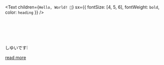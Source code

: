 <Text
  children={`Hello, World! 👋`}
  sx={{ fontSize: [4, 5, 6], fontWeight: `bold`, color: `heading` }}
/>

<br />
<br />
<br />
<br />

 
しゆいです❕

[read more](/about)